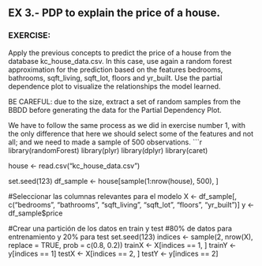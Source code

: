 ## EX 3.- PDP to explain the price of a house.
### EXERCISE:
Apply the previous concepts to predict the price of a house from the database kc_house_data.csv. In this case, use again a random forest approximation for the prediction based on the features bedrooms, bathrooms, sqft_living, sqft_lot, floors and yr_built. 
Use the partial dependence plot to visualize the relationships the model learned.

BE CAREFUL: due to the size, extract a set of random samples from the BBDD before generating the data for the Partial Dependency Plot. 

We have to follow the same process as we did in exercise number 1, with the only difference that here we should select some of the features and not all; and we need to made a sample of 500 observations.
```r
library(randomForest) 
library(plyr) 
library(dplyr)
library(caret)

house <- read.csv("kc_house_data.csv")

set.seed(123)
df_sample <- house[sample(1:nrow(house), 500), ]

#Seleccionar las columnas relevantes para el modelo
X <- df_sample[, c("bedrooms", "bathrooms", "sqft_living", "sqft_lot", "floors", "yr_built")]
y <- df_sample$price

#Crear una partición de los datos en train y test
#80% de datos para entrenamiento y 20% para test
set.seed(123)
indices <- sample(2, nrow(X), replace = TRUE, prob = c(0.8, 0.2))
trainX <- X[indices == 1, ]
trainY <- y[indices == 1]
testX <- X[indices == 2, ]
testY <- y[indices == 2]